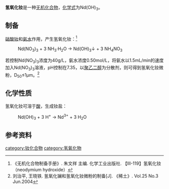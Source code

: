 {{chembox
| verifiedrevid = 
|   Name = 氢氧化钕
|   ImageFile = [[File:Nd3+.svg|33px]]  [[File:OH-.svg|33px]]  [[File:OH-.svg|33px]]  [[File:OH-.svg|33px]]
|   ImageName = 
|   OtherNames =
|   IUPACName = 
| Section1 = {{Chembox Identifiers
|   ChemSpiderID_Ref = {{chemspidercite|correct|chemspider}}
| ChemSpiderID = 
| PubChem = 
| InChI =
| InChIKey =
| SMILES = [Nd+3].[OH-].[OH-].[OH-]
| StdInChI_Ref = {{stdinchicite|correct|chemspider}}
| StdInChI =
| StdInChIKey_Ref = {{stdinchicite|correct|chemspider}}
| StdInChIKey = 
| CASNo = 16469-17-3
| CASNo_Ref = {{cascite|correct|CAS}}
  }}
| Section2 = {{Chembox Properties
|   Formula = Nd(OH)<sub>3</sub>
|   MolarMass = 195.266
|   Appearance = 玫瑰红色固体<ref name=wj>《无机化学丛书》. 第七卷 钪 稀土元素. 易宪武 等主编. 科学出版社. P<sub>168~171</sub>. (2)氢氧化物</ref>
|   Density = 
|   MeltingPt = 
|   BoilingPt = 
|   Solubility = 
  }}
| Section7 = {{Chembox Hazards
|  EUHazardSymbol =
|  RPhrases =
|  SPhrases =
|  FlashPt = 
|  pKa = 
|  pKb = 
|  EUClass =
|  EUIndex = 
|  MainHazards = 
|  NFPA-H = 
|  NFPA-F = 
|  NFPA-R = 
|  NFPA-O = 
|  RSPhrases = 
|  Autoignition = 
|  PEL = 
  }}
| Section8 = {{Chembox Related
|   Function = 
|   OtherFunctn = 
|   OtherAnions = [[氧化钕|氧化钕]]
|   OtherCations = [[氢氧化镨|氢氧化镨]]<br />[[氢氧化钐|氢氧化钐]]
|   OtherCpds = 
  }}
}}
'''氢氧化钕'''是一种[[无机化合物|无机化合物]]，[[化学式|化学式]]为Nd(OH)<sub>3</sub>。
==制备==
[[硝酸钕|硝酸钕]]和[[氨水|氨水]]作用，产生氢氧化钕：<ref name=zb>《无机化合物制备手册》. 朱文祥 主编. 化学工业出版社. 【III-119】氢氧化钕（neodymium hydroxide）</ref>
: Nd(NO<sub>3</sub>)<sub>3</sub> + 3 NH<sub>3</sub>·H<sub>2</sub>O → Nd(OH)<sub>3</sub>↓ + 3 NH<sub>4</sub>NO<sub>3</sub>
若控制Nd(NO<sub>3</sub>)<sub>3</sub>浓度为40g/L，氨水浓度0.50mol/L，将氨水以1.5mL/min的速度加入Nd(NO<sub>3</sub>)<sub>3</sub>溶液，pH控制在7.35，以[[聚乙二醇|聚乙二醇]]为分散剂，则可得到氢氧化钕微粉，D<sub>50</sub>≤1μm。<ref>刘治平, 王晓铁. 氢氧化镧和氢氧化钕微粉的制备[J]. 《稀土》. Vol.25 No.3 Jun.2004</ref>

==化学性质==
氢氧化钕可溶于[[酸|酸]]，生成钕盐：
: Nd(OH)<sub>3</sub> + 3 H<sup>+</sup> → Nd<sup>3+</sup> + 3 H<sub>2</sub>O

==参考资料==
{{reflist}}

{{钕化合物}}
{{氢氧化物}}

[[category:钕化合物|category:钕化合物]]
[[category:氢氧化物|category:氢氧化物]]